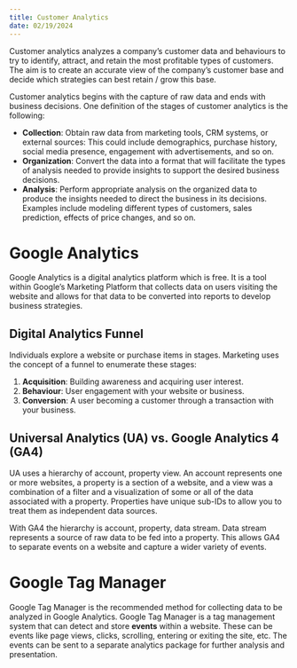 ```yaml
---
title: Customer Analytics
date: 02/19/2024
---
```


Customer analytics analyzes a company's customer data and behaviours to try to identify, attract, and retain the most profitable types of customers. The aim is to create an accurate view of the company's customer base and decide which strategies can best retain / grow this base.

Customer analytics begins with the capture of raw data and ends with business decisions. One definition of the stages of customer analytics is the following:

-   **Collection**: Obtain raw data from marketing tools, CRM systems, or external sources: This could include demographics, purchase history, social media presence, engagement with advertisements, and so on.
-   **Organization**: Convert the data into a format that will facilitate the types of analysis needed to provide insights to support the desired business decisions.
-   **Analysis**: Perform appropriate analysis on the organized data to produce the insights needed to direct the business in its decisions. Examples include modeling different types of customers, sales prediction, effects of price changes, and so on.

# Google Analytics

Google Analytics is a digital analytics platform which is free. It is a tool within Google's Marketing Platform that collects data on users visiting the website and allows for that data to be converted into reports to develop business strategies.

## Digital Analytics Funnel

Individuals explore a website or purchase items in stages. Marketing uses the concept of a funnel to enumerate these stages:

1.  **Acquisition**: Building awareness and acquiring user interest.
2.  **Behaviour**: User engagement with your website or business.
3.  **Conversion**: A user becoming a customer through a transaction with your business.

## Universal Analytics (UA) vs. Google Analytics 4 (GA4)

UA uses a hierarchy of account, property view. An account represents one or more websites, a property is a section of a website, and a view was a combination of a filter and a visualization of some or all of the data associated with a property. Properties have unique sub-IDs to allow you to treat them as independent data sources.

With GA4 the hierarchy is account, property, data stream. Data stream represents a source of raw data to be fed into a property. This allows GA4 to separate events on a website and capture a wider variety of events.

# Google Tag Manager

Google Tag Manager is the recommended method for collecting data to be analyzed in Google Analytics. Google Tag Manager is a tag management system that can detect and store **events** within a website. These can be events like page views, clicks, scrolling, entering or exiting the site, etc. The events can be sent to a separate analytics package for further analysis and presentation.